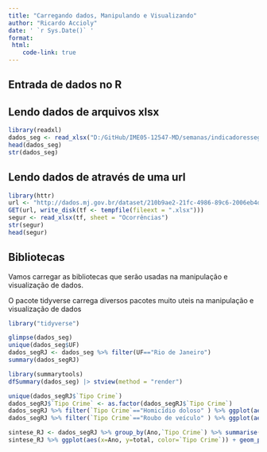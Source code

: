 ```yaml
---
title: "Carregando dados, Manipulando e Visualizando"
author: "Ricardo Accioly"
date: ' `r Sys.Date()` '
format:
 html:
    code-link: true
---
```


## Entrada de dados no R

## Lendo dados de arquivos xlsx

```r
library(readxl)
dados_seg <- read_xlsx("D:/GitHub/IME05-12547-MD/semanas/indicadoressegurancapublicauf.xlsx", col_names = TRUE, sheet = "Ocorrências")
head(dados_seg)
str(dados_seg)
```

## Lendo dados de através de uma url

```r
library(httr)
url <- "http://dados.mj.gov.br/dataset/210b9ae2-21fc-4986-89c6-2006eb4db247/resource/feeae05e-faba-406c-8a4a-512aec91a9d1/download/indicadoressegurancapublicauf.xlsx"
GET(url, write_disk(tf <- tempfile(fileext = ".xlsx")))
segur <- read_xlsx(tf, sheet = "Ocorrências")
str(segur)
head(segur)
```

## Bibliotecas

Vamos carregar as bibliotecas que serão usadas na manipulação e visualização de dados.

O pacote tidyverse carrega diversos pacotes muito uteis na manipulação e visualização de dados

```r
library("tidyverse")
```

```r
glimpse(dados_seg)
unique(dados_seg$UF)
dados_segRJ <- dados_seg %>% filter(UF=="Rio de Janeiro")
summary(dados_segRJ)
```

```r
library(summarytools)
dfSummary(dados_seg) |> stview(method = "render")
```


```r
unique(dados_segRJ$`Tipo Crime`)
dados_segRJ$`Tipo Crime` <- as.factor(dados_segRJ$`Tipo Crime`)
dados_segRJ %>% filter(`Tipo Crime`=="Homicídio doloso" ) %>% ggplot(aes(x=as.factor(Ano), y=Ocorrências)) + geom_boxplot()
dados_segRJ %>% filter(`Tipo Crime`=="Roubo de veículo" ) %>% ggplot(aes(x=as.factor(Ano), y=Ocorrências)) + geom_boxplot()
```

```r
sintese_RJ <- dados_segRJ %>% group_by(Ano,`Tipo Crime`) %>% summarise(total = sum(Ocorrências))
sintese_RJ %>% ggplot(aes(x=Ano, y=total, color=`Tipo Crime`)) + geom_point() + geom_line()
```
